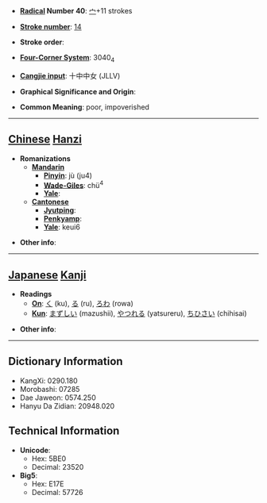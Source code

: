 * '''[[Wiktionary:Chinese radical index| Radical]] Number 40''': [[Wiktionary:Chinese radical index 宀|宀]]+11 strokes

* '''[[Wiktionary:Chinese total strokes index|Stroke number]]''': [[Wiktionary:Chinese total strokes index 14|14]]

* '''Stroke order''': 

* '''[[Wiktionary:Chinese four corner index|Four-Corner System]]''': 3040<sub>4</sub>

* '''[[Wiktionary:Chinese Cangjie index|Cangjie input]]''': 十中中女 (JLLV)

* '''Graphical Significance and Origin''': 

* '''Common Meaning''': poor, impoverished

----

== [[Chinese]] [[Hanzi]] ==

* '''Romanizations'''
** '''[[Mandarin]]'''
*** '''[[Pinyin]]''': jù (ju4)
*** '''[[Wade-Giles]]''': chü<sup>4</sup>
*** '''[[Yale]]''': 
** '''[[Cantonese]]'''
*** '''[[Jyutping]]''':
*** '''[[Penkyamp]]''': 
*** '''[[Yale]]''': keui6

* '''Other info''': 

----

== [[Japanese]] [[Kanji]] ==

* '''Readings'''
** '''[[On]]''': [[く]] (ku), [[る]] (ru), [[ろわ]] (rowa)
** '''[[Kun]]''': [[まずしい]] (mazushii), [[やつれる]] (yatsureru), [[ちひさい]] (chihisai)

* '''Other info''':  

----

== Dictionary Information ==

* KangXi: 0290.180
* Morobashi: 07285
* Dae Jaweon: 0574.250
* Hanyu Da Zidian: 20948.020

== Technical Information ==

* '''Unicode''':
** Hex: 5BE0
** Decimal: 23520
* '''Big5''':
** Hex: E17E
** Decimal: 57726